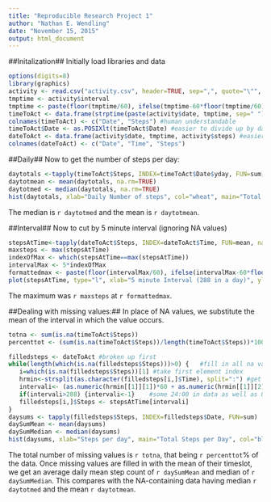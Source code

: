 ```yaml
---
title: "Reproducible Research Project 1"
author: "Nathan E. Wendling"
date: "November 15, 2015"
output: html_document
---
```


##Initalization##
Initially load libraries and data
```r
options(digits=8)
library(graphics)
activity <- read.csv("activity.csv", header=TRUE, sep=",", quote="\"", na.strings="NA", stringsAsFactors=FALSE)
tmptime <- activity$interval
tmptime <- paste(floor(tmptime/60), ifelse(tmptime-60*floor(tmptime/60)<10, paste("0",tmptime-60*floor(tmptime/60), sep=""), tmptime-60*floor(tmptime/60)), sep=":") #hh:mm, with 0 padding on minutes
timeToAct <- data.frame(strptime(paste(activity$date, tmptime, sep=" "), format="%Y-%m-%d %H:%M"), activity$steps)
colnames(timeToAct) <- c("Date", "Steps") #human understandable
timeToAct$Date <- as.POSIXlt(timeToAct$Date) #easier to divide up by day
dateToAct <- data.frame(activity$date, tmptime, activity$steps) #easier to divide up by interval
colnames(dateToAct) <- c("Date", "Time", "Steps")
```

##Daily##
Now to get the number of steps per day:
```r
daytotals <-tapply(timeToAct$Steps, INDEX=timeToAct$Date$yday, FUN=sum)
daytotmean <- mean(daytotals, na.rm=TRUE)
daytotmed <- median(daytotals, na.rm=TRUE)
hist(daytotals, xlab="Daily Number of steps", col="wheat", main="Total Steps per Day", breaks=20)
```

The median is `r daytotmed` and the mean is `r daytotmean`.

##Interval##
Now to cut by 5 minute interval (ignoring NA values)
```r
stepsAtTime<-tapply(dateToAct$Steps, INDEX=dateToAct$Time, FUN=mean, na.rm=TRUE)
maxsteps <- max(stepsAtTime)
indexOfMax <- which(stepsAtTime==max(stepsAtTime))
intervalMax <- 5*indexOfMax
formattedmax <- paste(floor(intervalMax/60), ifelse(intervalMax-60*floor(intervalMax/60)<10, paste("0",intervalMax-60*floor(intervalMax/60), sep=""), intervalMax-60*floor(intervalMax/60)), sep=":")
plot(stepsAtTime, type="l", xlab="5 minute Interval (288 in a day)", ylab="Steps", main="Steps in 5 minutes over all days")
```

The maximum was `r maxsteps` at `r formattedmax`.

##Dealing with missing values:##
In place of NA values, we substitute the mean of the interval in which the value occurs.
```r
totna <- sum(is.na(timeToAct$Steps))
percenttot <- (sum(is.na(timeToAct$Steps))/length(timeToAct$Steps))*100

filledsteps <- dateToAct #broken up first
while(length(which(is.na(filledsteps$Steps)))>0) {   #fill in all na values
   i=which(is.na(filledsteps$Steps))[1] #take first element index
   hrmin<-strsplit(as.character(filledsteps[i,]$Time), split=":") #get the interval index for stepsAtTime
   intervali<- (as.numeric(hrmin[[1]][1])*60 + as.numeric(hrmin[[1]][2]))/5 +1  #0:00 is the first element
   if(intervali>288) {intervali<-1}    #some 24:00 in data as well as 0:00
   filledsteps[i,]$Steps <- stepsAtTime[intervali]
}
daysums <- tapply(filledsteps$Steps, INDEX=filledsteps$Date, FUN=sum)
daySumMean <- mean(daysums)
daySumMedian <- median(daysums)
hist(daysums, xlab="Steps per day", main="Total Steps per Day", col="blue", breaks=20)
```

The total number of missing values is `r totna`, that being `r percenttot`% of the data.  Once missing values are filled in with the mean of their timeslot, we get an average daily mean step count of `r daySumMean` and median of `r daySumMedian`.  This compares with the NA-containing data having median `r daytotmed` and the mean `r daytotmean`.
